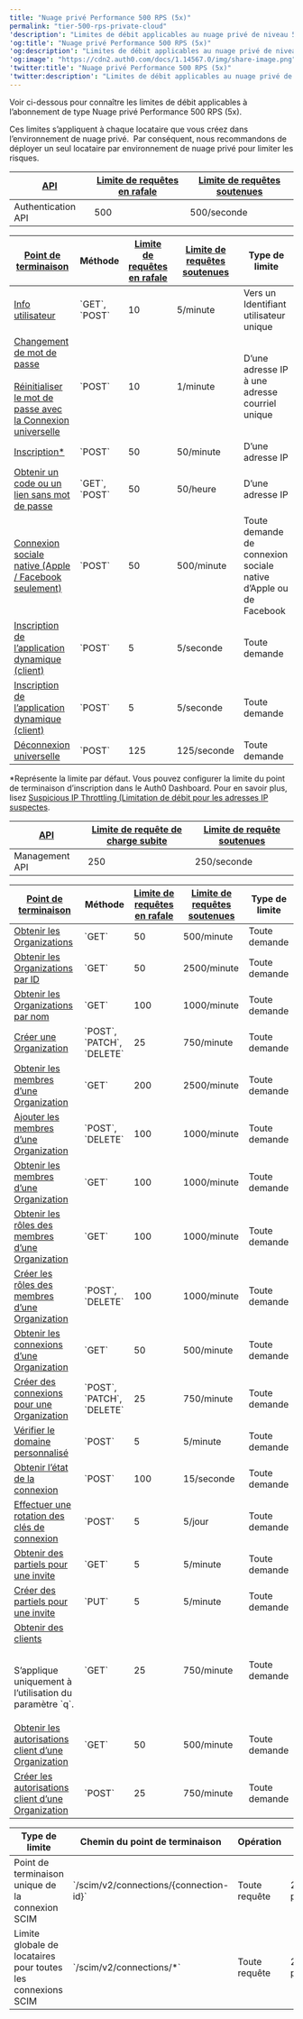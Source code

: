 ---
title: "Nuage privé Performance 500 RPS (5x)"
permalink: "tier-500-rps-private-cloud"
'description': "Limites de débit applicables au nuage privé de niveau 500 RPS"
'og:title': "Nuage privé Performance 500 RPS (5x)"
'og:description': "Limites de débit applicables au nuage privé de niveau 500 RPS"
'og:image': "https://cdn2.auth0.com/docs/1.14567.0/img/share-image.png"
'twitter:title': "Nuage privé Performance 500 RPS (5x)"
'twitter:description': "Limites de débit applicables au nuage privé de niveau 500 RPS"
---

Voir ci-dessous pour connaître les limites de débit applicables à l’abonnement de type Nuage privé Performance 500 RPS (5x).

Ces limites s’appliquent à chaque locataire que vous créez dans l’environnement de nuage privé.  Par conséquent, nous recommandons de déployer un seul locataire par environnement de nuage privé pour limiter les risques.



<Accordion title="Authentication API Limites anti-attaques pour Authentication API et les points de terminaison d’API dans le type d’abonnement Performance du nuage privé 500 RPS (5x)">

<table class="table"><thead>
<tr>
<th><a href="/docs/fr-ca/troubleshoot/customer-support/operational-policies/rate-limit-policy#api-rate-limits">API</a></th>
<th><a href="/docs/fr-ca/troubleshoot/customer-support/operational-policies/rate-limit-policy#rate-limit-algorithm">Limite de requêtes en rafale</a></th>
<th><a href="/docs/fr-ca/troubleshoot/customer-support/operational-policies/rate-limit-policy#rate-limit-algorithm">Limite de requêtes soutenues</a></th>
</tr>
</thead>
<tbody>
<tr>
<td>Authentication API</td>
<td>500</td>
<td>500/seconde</td>
</tr>
</tbody>
</table>

<table class="table"><thead>
<tr>
<th><a href="/docs/fr-ca/api/authentication#introduction">Point de terminaison</a></th>
<th>Méthode</th>
<th><a href="/docs/fr-ca/troubleshoot/customer-support/operational-policies/rate-limit-policy#rate-limit-algorithm">Limite de requêtes en rafale</a></th>
<th><a href="/docs/fr-ca/troubleshoot/customer-support/operational-policies/rate-limit-policy#rate-limit-algorithm">Limite de requêtes soutenues</a></th>
<th>Type de limite</th>
</tr>
</thead>
<tbody>
<tr>
<td><a href="https://auth0.com/docs/api/authentication#get-user-info">Info utilisateur</a></td>
<td>`GET`, `POST`</td>
<td>10</td>
<td>5/minute</td>
<td>Vers un Identifiant utilisateur unique</td>
</tr>
<tr>
<td><a href="https://auth0.com/docs/api/authentication#change-password">Changement de mot de passe</a> <br/><br/> <a href="https://auth0.com/docs/authenticate/database-connections/password-change#universal-login-page">Réinitialiser le mot de passe avec la Connexion universelle</a></td>
<td>`POST`</td>
<td>10</td>
<td>1/minute</td>
<td>D’une adresse IP à une adresse courriel unique</td>
</tr>
<tr>
<td><a href="https://auth0.com/docs/api/authentication#signup">Inscription* </a></td>
<td>`POST`</td>
<td>50</td>
<td>50/minute</td>
<td>D’une adresse IP</td>
</tr>
<tr>
<td><a href="https://auth0.com/docs/api/authentication#passwordless">Obtenir un code ou un lien sans mot de passe</a></td>
<td>`GET`, `POST`</td>
<td>50</td>
<td>50/heure</td>
<td>D’une adresse IP</td>
</tr>
<tr>
<td><a href="https://auth0.com/docs/api/authentication#verify-with-one-time-password-otp-">Connexion sociale native (Apple / Facebook seulement)</a></td>
<td>`POST`</td>
<td>50</td>
<td>500/minute</td>
<td>Toute demande de connexion sociale native d’Apple ou de Facebook</td>
</tr>
<tr>
<td><a href="https://auth0.com/docs/api/authentication#dynamic-application-client-registration">Inscription de l’application dynamique (client)</a></td>
<td>`POST`</td>
<td>5</td>
<td>5/seconde</td>
<td>Toute demande</td>
</tr>
<tr>
<td><a href="https://auth0.com/docs/api/authentication#dynamic-application-client-registration">Inscription de l’application dynamique (client)</a></td>
<td>`POST`</td>
<td>5</td>
<td>5/seconde</td>
<td>Toute demande</td>
</tr>
<tr>
<td><a href="https://auth0.com/docs/api/authentication#global-token-revocation">Déconnexion universelle</a></td>
<td>`POST`</td>
<td>125</td>
<td>125/seconde</td>
<td>Toute demande</td>
</tr>
</tbody>
</table>

\*Représente la limite par défaut. Vous pouvez configurer la limite du point de terminaison d’inscription dans le Auth0 Dashboard. Pour en savoir plus, lisez [Suspicious IP Throttling (Limitation de débit pour les adresses IP suspectes](https://www.auth0.com/docs/secure/attack-protection/suspicious-ip-throttling).

</Accordion>



<Accordion title="Management API Limites anti-attaques pour Management API, les points de terminaison d’API et les groupes de points de terminaison d’API dans le type d’abonnement Private Cloud Performance (Performance du nuage privé) 500 RPS (5x)">

<table class="table"><thead>
<tr>
<th><a href="/docs/fr-ca/troubleshoot/customer-support/operational-policies/rate-limit-policy#api-rate-limits">API</a></th>
<th><a href="/docs/fr-ca/troubleshoot/customer-support/operational-policies/rate-limit-policy#rate-limit-algorithm">Limite de requête de charge subite</a></th>
<th><a href="/docs/fr-ca/troubleshoot/customer-support/operational-policies/rate-limit-policy#rate-limit-algorithm">Limite de requête soutenues</a></th>
</tr>
</thead>
<tbody>
<tr>
<td>Management API</td>
<td>250</td>
<td>250/seconde</td>
</tr>
</tbody>
</table>

<table class="table"><thead>
<tr>
<th><a href="/docs/fr-ca/api/management/v2"><strong>Point de terminaison</strong></a></th>
<th><strong>Méthode</strong></th>
<th><a href="/docs/fr-ca/troubleshoot/customer-support/operational-policies/rate-limit-policy#rate-limit-algorithm"><strong>Limite de requêtes en rafale</strong></a></th>
<th><a href="/docs/fr-ca/troubleshoot/customer-support/operational-policies/rate-limit-policy#rate-limit-algorithm"><strong>Limite de requêtes soutenues</strong></a></th>
<th><strong>Type de limite</strong></th>
</tr>
</thead>
<tbody>
<tr>
<td><a href="https://auth0.com/docs/api/management/v2/organizations/get-organizations">Obtenir les Organizations</a></td>
<td>`GET`</td>
<td>50</td>
<td>500/minute</td>
<td>Toute demande</td>
</tr>
<tr>
<td><a href="https://auth0.com/docs/api/management/v2/organizations/get-organizations-by-id">Obtenir les Organizations par ID</a></td>
<td>`GET`</td>
<td>50</td>
<td>2500/minute</td>
<td>Toute demande</td>
</tr>
<tr>
<td><a href="https://auth0.com/docs/api/management/v2/organizations/get-name-by-name">Obtenir les Organizations par nom</a></td>
<td>`GET`</td>
<td>100</td>
<td>1000/minute</td>
<td>Toute demande</td>
</tr>
<tr>
<td><a href="https://auth0.com/docs/api/management/v2/organizations/post-organizations">Créer une Organization</a></td>
<td>`POST`, `PATCH`, `DELETE`</td>
<td>25</td>
<td>750/minute</td>
<td>Toute demande</td>
</tr>
<tr>
<td><a href="https://auth0.com/docs/api/management/v2/organizations/get-members">Obtenir les membres d’une Organization</a></td>
<td>`GET`</td>
<td>200</td>
<td>2500/minute</td>
<td>Toute demande</td>
</tr>
<tr>
<td><a href="https://auth0.com/docs/api/management/v2/organizations/post-members">Ajouter les membres d’une Organization</a></td>
<td>`POST`, `DELETE`</td>
<td>100</td>
<td>1000/minute</td>
<td>Toute demande</td>
</tr>
<tr>
<td><a href="https://auth0.com/docs/api/management/v2/organizations/get-members">Obtenir les membres d’une Organization</a></td>
<td>`GET`</td>
<td>100</td>
<td>1000/minute</td>
<td>Toute demande</td>
</tr>
<tr>
<td><a href="https://auth0.com/docs/api/management/v2/organizations/get-organization-member-roles">Obtenir les rôles des membres d’une Organization</a></td>
<td>`GET`</td>
<td>100</td>
<td>1000/minute</td>
<td>Toute demande</td>
</tr>
<tr>
<td><a href="https://auth0.com/docs/api/management/v2/organizations/post-organization-member-roles">Créer les rôles des membres d’une Organization</a></td>
<td>`POST`, `DELETE`</td>
<td>100</td>
<td>1000/minute</td>
<td>Toute demande</td>
</tr>
<tr>
<td><a href="https://auth0.com/docs/api/management/v2/organizations/get-enabled-connections">Obtenir les connexions d’une Organization</a></td>
<td>`GET`</td>
<td>50</td>
<td>500/minute</td>
<td>Toute demande</td>
</tr>
<tr>
<td><a href="https://auth0.com/docs/api/management/v2/organizations/post-enabled-connections">Créer des connexions pour une Organization</a></td>
<td>`POST`, `PATCH`, `DELETE`</td>
<td>25</td>
<td>750/minute</td>
<td>Toute demande</td>
</tr>
<tr>
<td><a href="https://auth0.com/docs/api/management/v2/custom-domains/post-verify">Vérifier le domaine personnalisé</a></td>
<td>`POST`</td>
<td>5</td>
<td>5/minute</td>
<td>Toute demande</td>
</tr>
<tr>
<td><a href="https://auth0.com/docs/api/management/v2/connections/get-status">Obtenir l’état de la connexion</a></td>
<td>`POST`</td>
<td>100</td>
<td>15/seconde</td>
<td>Toute demande</td>
</tr>
<tr>
<td><a href="https://auth0.com/docs/api/management/v2/keys/post-signing-keys">Effectuer une rotation des clés de connexion</a></td>
<td>`POST`</td>
<td>5</td>
<td>5/jour</td>
<td>Toute demande</td>
</tr>
<tr>
<td><a href="https://auth0.com/docs/api/management/v2/prompts/get-partials">Obtenir des partiels pour une invite</a></td>
<td>`GET`</td>
<td>5</td>
<td>5/minute</td>
<td>Toute demande</td>
</tr>
<tr>
<td><a href="https://auth0.com/docs/api/management/v2/prompts/put-partials">Créer des partiels pour une invite</a></td>
<td>`PUT`</td>
<td>5</td>
<td>5/minute</td>
<td>Toute demande</td>
</tr>
<tr>
<td><a href="https://auth0.com/docs/api/management/v2/clients/get-clients">Obtenir des clients</a><p><br/>S’applique uniquement à l’utilisation du paramètre `q`.<br/></p></td>
<td>`GET`</td>
<td>25</td>
<td>750/minute</td>
<td>Toute demande</td>
</tr>
<tr>
<td><a href="https://auth0.com/docs/api/management/v2/organizations/get-organization-client-grants">Obtenir les autorisations client d’une Organization</a></td>
<td>`GET`</td>
<td>50</td>
<td>500/minute</td>
<td>Toute demande</td>
</tr>
<tr>
<td><a href="https://auth0.com/docs/api/management/v2/organizations/create-organization-client-grants">Créer les autorisations client d’une Organization</a></td>
<td>`POST`</td>
<td>25</td>
<td>750/minute</td>
<td>Toute demande</td>
</tr>
</tbody>
</table>

</Accordion>



<Accordion title="SCIM API Limites anti-attaques pour les points de terminaison SCIM API entrants dans le type d’abonnement Performance du nuage privé 500 RPS (5x).">

<table class="table"><thead>
<tr>
<th>Type de limite</th>
<th>Chemin du point de terminaison</th>
<th>Opération</th>
<th>Limite</th>
</tr>
</thead>
<tbody>
<tr>
<td>Point de terminaison unique de la connexion SCIM</td>
<td>`/scim/v2/connections/{connection-id}`</td>
<td>Toute requête</td>
<td>25 requêtes par seconde</td>
</tr>
<tr>
<td>Limite globale de locataires pour toutes les connexions SCIM</td>
<td>`/scim/v2/connections/*`</td>
<td>Toute requête</td>
<td>250 requêtes par seconde</td>
</tr>
</tbody>
</table>

</Accordion>

